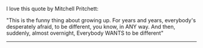 I love this quote by Mitchell Pritchett:

"This is the funny thing about growing up. For years and years, everybody's desperately afraid, to be different, you know, in ANY way. And then, suddenly, almost overnight, Everybody WANTS to be different"

---
